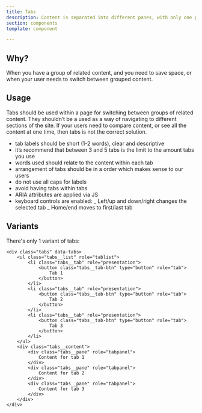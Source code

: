 ```yaml
---
title: Tabs
description: Content is separated into different panes, with only one pane viewable at a time
section: components
template: component

---
```


## Why?

When you have a group of related content, and you need to save space, or when your user needs to switch between grouped content.

## Usage

Tabs should be used within a page for switching between groups of related content. They shouldn’t be a used as a way of navigating to different sections of the site. If your users need to compare content, or see all the content at one time, then tabs is not the correct solution.

- tab labels should be short (1-2 words), clear and descriptive
- it’s recommend that between 3 and 5 tabs is the limit to the amount tabs you use
- words used should relate to the content within each tab
- arrangement of tabs should be in a order which makes sense to our users
- do not use all caps for labels
- avoid having tabs within tabs
- ARIA attributes are applied via JS
- keyboard controls are enabled:
  _ Left/up and down/right changes the selected tab
  _ Home/end moves to first/last tab

## Variants

There's only 1 variant of tabs:

```
<div class="tabs" data-tabs>
	<ul class="tabs__list" role="tablist">
		<li class="tabs__tab" role="presentation">
			<button class="tabs__tab-btn" type="button" role="tab">
				Tab 1
			</button>
		</li>
		<li class="tabs__tab" role="presentation">
			<button class="tabs__tab-btn" type="button" role="tab">
				Tab 2
			</button>
		</li>
		<li class="tabs__tab" role="presentation">
			<button class="tabs__tab-btn" type="button" role="tab">
				Tab 3
			</button>
		</li>
	</ul>
	<div class="tabs__content">
		<div class="tabs__pane" role="tabpanel">
			Content for tab 1
		</div>
		<div class="tabs__pane" role="tabpanel">
			Content for tab 2
		</div>
		<div class="tabs__pane" role="tabpanel">
			Content for tab 3
		</div>
	</div>
</div>
```
